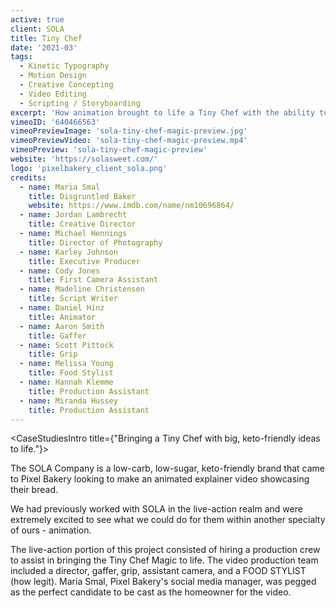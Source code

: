 ```yaml
---
active: true
client: SOLA
title: Tiny Chef
date: '2021-03'
tags:
  - Kinetic Typography
  - Motion Design
  - Creative Concepting
  - Video Editing
  - Scripting / Storyboarding
excerpt: 'How animation brought to life a Tiny Chef with the ability to create keto-friendly, carb-conscious deliciousness that is SOLA bread.'
vimeoID: '640466563'
vimeoPreviewImage: 'sola-tiny-chef-magic-preview.jpg'
vimeoPreviewVideo: 'sola-tiny-chef-magic-preview.mp4'
vimeoPreview: 'sola-tiny-chef-magic-preview'
website: 'https://solasweet.com/'
logo: 'pixelbakery_client_sola.png'
credits:
  - name: Maria Smal
    title: Disgruntled Baker
    website: https://www.imdb.com/name/nm10696864/
  - name: Jordan Lambrecht
    title: Creative Director
  - name: Michael Hennings
    title: Director of Photography
  - name: Karley Johnson
    title: Executive Producer
  - name: Cody Jones
    title: First Camera Assistant
  - name: Madeline Christensen
    title: Script Writer
  - name: Daniel Hinz
    title: Animator
  - name: Aaron Smith
    title: Gaffer
  - name: Scott Pittock
    title: Grip
  - name: Melissa Young
    title: Food Stylist
  - name: Hannah Klemme
    title: Production Assistant
  - name: Miranda Hussey
    title: Production Assistant
---
```


<CaseStudiesIntro title={"Bringing a Tiny Chef with big, keto-friendly ideas to life."}>

The SOLA Company is a low-carb, low-sugar, keto-friendly brand that came to Pixel Bakery looking to make an animated explainer video showcasing their bread.

We had previously worked with SOLA in the live-action realm and were extremely excited to see what we could do for them within another specialty of ours - animation.

</CaseStudiesIntro>
<CaseStudiesTags/>
<CaseStudiesDescription textColor={'cream'} bgColor={'pink-light'} headerColor={'pink'} header={'Process'}>

The live-action portion of this project consisted of hiring a production crew to assist in bringing the Tiny Chef Magic to life. The video production team included a director, gaffer, grip, assistant camera, and a FOOD STYLIST (how legit). Maria Smal, Pixel Bakery's social media manager, was pegged as the perfect candidate to be cast as the homeowner for the video.

</CaseStudiesDescription>
